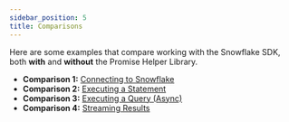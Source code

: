```yaml
---
sidebar_position: 5
title: Comparisons
---
```


Here are some examples that compare working with the Snowflake SDK, both **with** and **without** the Promise Helper Library.

- **Comparison 1:** [Connecting to Snowflake](./comparison-1-connecting-to-snowflake)
- **Comparison 2:** [Executing a Statement](./comparison-2-executing-a-statement)
- **Comparison 3:** [Executing a Query (Async)](./comparison-3-async-queries)
- **Comparison 4:** [Streaming Results](./comparison-4-streaming)
